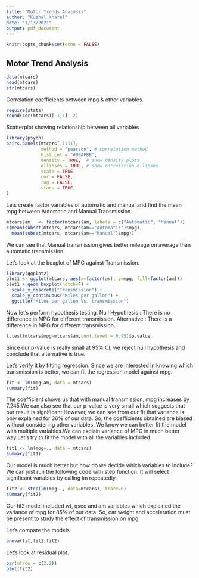---
title: "Motor Trends Analysis"
author: "Kushal Kharel"
date: "1/13/2021"
output: pdf_document
---

```{r setup, include=FALSE}
knitr::opts_chunk$set(echo = FALSE)
```

## Motor Trend Analysis

```{r cars}
data(mtcars)
head(mtcars)
str(mtcars)
```

Correlation coefficients between mpg & other variables.

```{r}
require(stats)
round(cor(mtcars)[-1,1], 2)
```

Scatterplot showing relationship between all variables

```{r}
library(psych)
pairs.panels(mtcars[,1:11],
             method = "pearson", # correlation method
             hist.col = "#00AFBB",
             density = TRUE,  # show density plots
             ellipses = TRUE, # show correlation ellipses
             scale = TRUE,
             cor = FALSE,
             rug = FALSE,
             stars = TRUE,
)
```

Lets create factor variables of automatic and manual and find the mean mpg between Automatic and Manual Transmission

```{r}
mtcars$am   <- factor(mtcars$am, labels = c("Automatic", "Manual"))
c(mean(subset(mtcars, mtcars$am=="Automatic")$mpg), 
  mean(subset(mtcars, mtcars$am=="Manual")$mpg))
```
We can see that Manual transmission gives better mileage on average than automatic transmission

Let's look at the boxplot of MPG against Transmission.
```{r}
library(ggplot2)
plot1 <- ggplot(mtcars, aes(x=factor(am), y=mpg, fill=factor(am)))
plot1 + geom_boxplot(notch=F) + 
  scale_x_discrete("Transmission") +   
  scale_y_continuous("Miles per gallon") +  
  ggtitle("Miles per gallon Vs. transmission")
```

Now let's perform hypothesis testing. 
Null Hypothesis : There is no difference in MPG for different transmission.
Alternative : There is a difference in MPG for different transmission.
```{r}
t.test(mtcars$mpg~mtcars$am,conf.level = 0.95)$p.value 
```

Since our p-value is really small at 95% CI, we reject null hypothesis and conclude that alternative is true.

Let's verify it by fitting regression.
Since we are interested in knowing which transmission is better, we can fit the regression model against mpg.
```{r}
fit <- lm(mpg~am, data = mtcars)
summary(fit)
```
The coefficient shows us that with manual transmission, mpg increases by 7.245.We can also see that our p-value is very small which suggests that our result is significant.However, we can see from our fit that variance is only explained for 36% of our data. So, the coefficients obtained are biased without considering other variables. We know we can better fit the model with multiple variables.We can explain variance of MPG in much better way.Let's try to fit the model with all the variables included.
```{r}
fit1 <- lm(mpg~., data = mtcars)
summary(fit1)
```

Our model is much better but how do we decide which variables to include? We can just run the following code with step function. It will select significant variables by calling lm repeatedly.
```{r}
fit2 <- step(lm(mpg~., data=mtcars), trace=0)
summary(fit2)
```

Our fit2 model included wt, qsec and am variables which explained the variance of mpg  for 85% of our data. So, car weight and acceleration must be present to study the effect of transmission on mpg

Let's compare the models
```{r}
anova(fit,fit1,fit2)
```

Let's look at residual plot.

```{r}
par(mfrow = c(2,2))
plot(fit2)
```



